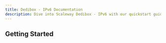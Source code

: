 ```yaml
---
title: Dedibox - IPv6 Documentation
description: Dive into Scaleway Dedibox - IPv6 with our quickstart guides, how-tos, tutorials and more.
---
```


<ProductHeader
   productName="Dedibox - IPv6"
   productLogo="dedibox"
   description="IPv6s is supported on all Scaleway Dedibox dedicated servers. You can request a free /48 IPv6 prefix for your account."
   url="/dedibox-ipv6/quickstart"
   label="IPv6 Quickstart"
/>

## Getting Started

<Grid>
    <SummaryCard
        title="Quickstart"
        icon="rocket"
        description="Learn how to create, and manage a IPv6 in a few steps."
        label="View Quickstart"
        url="/dedibox-ipv6/quickstart/"
    />
    <SummaryCard
        title="Concepts"
        icon="info"
        description="Core concepts that give you a better understanding of IPv6."
        label="View Concepts"
        url="/dedibox-ipv6/concepts/"
    />
    <SummaryCard
        title="How-tos"
        icon="help-circle-outline"
        description="Check our guides helping you to configure failover IPs for Dedibox."
        label="View How-tos"
        url="/dedibox-ipv6/how-to/"
    />
</Grid>

